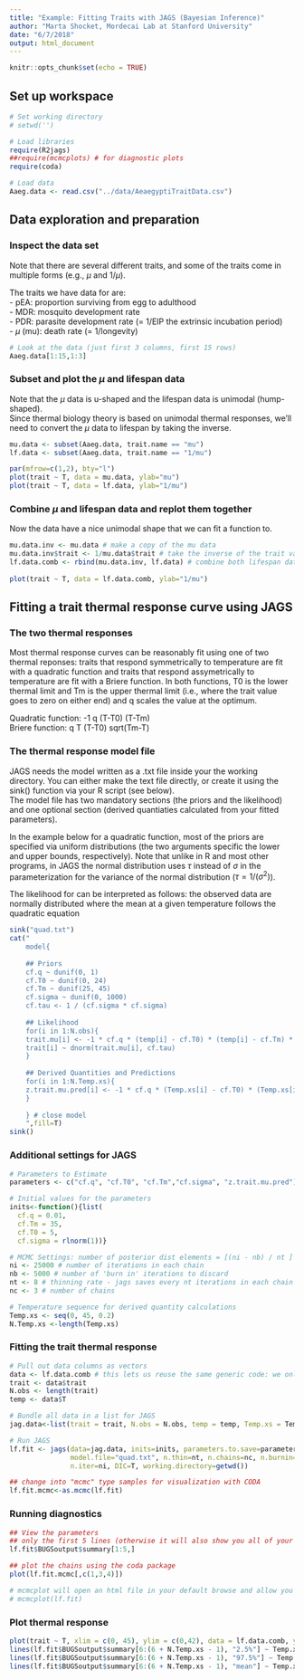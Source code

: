 ```yaml
---
title: "Example: Fitting Traits with JAGS (Bayesian Inference)"
author: "Marta Shocket, Mordecai Lab at Stanford University"
date: "6/7/2018"
output: html_document
---
```


```r
knitr::opts_chunk$set(echo = TRUE)
```

## Set up workspace

```r
# Set working directory
# setwd('')

# Load libraries
require(R2jags)
##require(mcmcplots) # for diagnostic plots
require(coda)
```

```r
# Load data
Aaeg.data <- read.csv("../data/AeaegyptiTraitData.csv")
```

## Data exploration and preparation

### Inspect the data set
Note that there are several different traits, and some of the traits come in multiple forms (e.g., $\mu$ and 1/$\mu$).

The traits we have data for are:  
- pEA: proportion surviving from egg to adulthood  
- MDR: mosquito development rate  
- PDR: parasite development rate (= 1/EIP the extrinsic incubation period)  
- $\mu$ (mu): death rate (= 1/longevity)

```r
# Look at the data (just first 3 columns, first 15 rows)
Aaeg.data[1:15,1:3]
```

### Subset and plot the $\mu$ and lifespan data

Note that the $\mu$ data is u-shaped and the lifespan data is unimodal (hump-shaped).  
Since thermal biology theory is based on unimodal thermal responses, we'll need to convert the $\mu$ data to lifespan by taking the inverse. 

```r
mu.data <- subset(Aaeg.data, trait.name == "mu")
lf.data <- subset(Aaeg.data, trait.name == "1/mu")

par(mfrow=c(1,2), bty="l") 
plot(trait ~ T, data = mu.data, ylab="mu")
plot(trait ~ T, data = lf.data, ylab="1/mu")
```

### Combine $\mu$ and lifespan data and replot them together
Now the data have a nice unimodal shape that we can fit a function to.

```r
mu.data.inv <- mu.data # make a copy of the mu data
mu.data.inv$trait <- 1/mu.data$trait # take the inverse of the trait values to convert mu to lifespan
lf.data.comb <- rbind(mu.data.inv, lf.data) # combine both lifespan data sets together 
  
plot(trait ~ T, data = lf.data.comb, ylab="1/mu")
```

## Fitting a trait thermal response curve using JAGS

### The two thermal responses
Most thermal response curves can be reasonably fit using one of two thermal reponses: traits that respond symmetrically to temperature are fit with a quadratic function and traits that respond assymetrically to temperature are fit with a Briere function. In both functions, T0 is the lower thermal limit and Tm is the upper thermal limit (i.e., where the trait value goes to zero on either end) and q scales the value at the optimum.   

Quadratic function: -1 q (T-T0) (T-Tm)  
Briere function: q T (T-T0) sqrt(Tm-T)

### The thermal response model file
JAGS needs the model written as a .txt file inside your the working directory. You can either make the text file directly, or create it using the sink() function via your R script (see below).  
The model file has two mandatory sections (the priors and the likelihood) and one optional section (derived quantiaties calculated from your fitted parameters).  

In the example below for a quadratic function, most of the priors are specified via uniform distributions (the two arguments specific the lower and upper bounds, respectively). Note that unlike in R and most other programs, in JAGS the normal distribution uses $\tau$ instead of $\sigma$ in the parameterization for the variance of the normal distribution ($\tau = 1/(\sigma^2)$).  

The likelihood for can be interpreted as follows: the observed data are normally distributed where the mean at a given temperature follows the quadratic equation 
```r
  
sink("quad.txt")
cat("
    model{
    
    ## Priors
    cf.q ~ dunif(0, 1)
    cf.T0 ~ dunif(0, 24)
    cf.Tm ~ dunif(25, 45)
    cf.sigma ~ dunif(0, 1000)
    cf.tau <- 1 / (cf.sigma * cf.sigma)
    
    ## Likelihood
    for(i in 1:N.obs){
    trait.mu[i] <- -1 * cf.q * (temp[i] - cf.T0) * (temp[i] - cf.Tm) * (cf.Tm > temp[i]) * (cf.T0 < temp[i])
    trait[i] ~ dnorm(trait.mu[i], cf.tau)
    }
    
    ## Derived Quantities and Predictions
    for(i in 1:N.Temp.xs){
    z.trait.mu.pred[i] <- -1 * cf.q * (Temp.xs[i] - cf.T0) * (Temp.xs[i] - cf.Tm) * (cf.Tm > Temp.xs[i]) * (cf.T0 < Temp.xs[i])
    }
    
    } # close model
    ",fill=T)
sink()
```

### Additional settings for JAGS 
```r
# Parameters to Estimate
parameters <- c("cf.q", "cf.T0", "cf.Tm","cf.sigma", "z.trait.mu.pred")

# Initial values for the parameters
inits<-function(){list(
  cf.q = 0.01,
  cf.Tm = 35,
  cf.T0 = 5,
  cf.sigma = rlnorm(1))}

# MCMC Settings: number of posterior dist elements = [(ni - nb) / nt ] * nc
ni <- 25000 # number of iterations in each chain
nb <- 5000 # number of 'burn in' iterations to discard
nt <- 8 # thinning rate - jags saves every nt iterations in each chain
nc <- 3 # number of chains

# Temperature sequence for derived quantity calculations
Temp.xs <- seq(0, 45, 0.2)
N.Temp.xs <-length(Temp.xs)
```

### Fitting the trait thermal response
```r
# Pull out data columns as vectors
data <- lf.data.comb # this lets us reuse the same generic code: we only change this first line
trait <- data$trait
N.obs <- length(trait)
temp <- data$T

# Bundle all data in a list for JAGS
jag.data<-list(trait = trait, N.obs = N.obs, temp = temp, Temp.xs = Temp.xs, N.Temp.xs = N.Temp.xs)

# Run JAGS
lf.fit <- jags(data=jag.data, inits=inits, parameters.to.save=parameters, 
               model.file="quad.txt", n.thin=nt, n.chains=nc, n.burnin=nb, 
               n.iter=ni, DIC=T, working.directory=getwd())

## change into "mcmc" type samples for visualization with CODA
lf.fit.mcmc<-as.mcmc(lf.fit)

```

### Running diagnostics

```r
## View the parameters
## only the first 5 lines (otherwise it will also show you all of your derived quantities)
lf.fit$BUGSoutput$summary[1:5,]
```

```r
## plot the chains using the coda package
plot(lf.fit.mcmc[,c(1,3,4)])
```

```r
# mcmcplot will open an html file in your default browse and allow you to look at the chains for convergence and autocorrelation
# mcmcplot(lf.fit)
```

### Plot thermal response

```r
plot(trait ~ T, xlim = c(0, 45), ylim = c(0,42), data = lf.data.comb, ylab = "Lifespan for Ae. aegypti", xlab = "Temperature")
lines(lf.fit$BUGSoutput$summary[6:(6 + N.Temp.xs - 1), "2.5%"] ~ Temp.xs, lty = 2)
lines(lf.fit$BUGSoutput$summary[6:(6 + N.Temp.xs - 1), "97.5%"] ~ Temp.xs, lty = 2)
lines(lf.fit$BUGSoutput$summary[6:(6 + N.Temp.xs - 1), "mean"] ~ Temp.xs)
```